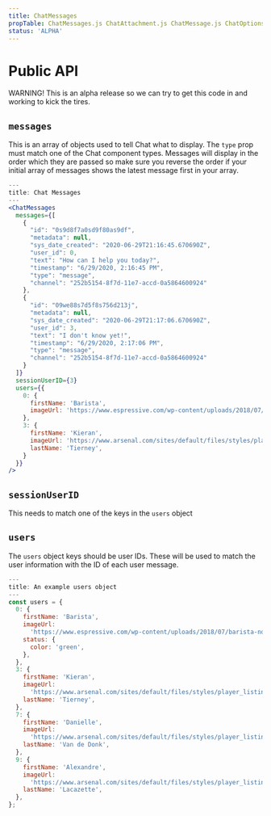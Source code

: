 ```yaml
---
title: ChatMessages
propTable: ChatMessages.js ChatAttachment.js ChatMessage.js ChatOptions.js ChatSystem.js ChatTyping.js
status: 'ALPHA'
---
```


# Public API

WARNING! This is an alpha release so we can try to get this code in and working to kick the tires.

## `messages`

This is an array of objects used to tell Chat what to display. The `type` prop must match one of the Chat component types. Messages will display in the order which they are passed so make sure you reverse the order if your initial array of messages shows the latest message first in your array.

```jsx
---
title: Chat Messages
---
<ChatMessages
  messages={[
    {
      "id": "0s9d8f7a0sd9f80as9df",
      "metadata": null,
      "sys_date_created": "2020-06-29T21:16:45.670690Z",
      "user_id": 0,
      "text": "How can I help you today?",
      "timestamp": "6/29/2020, 2:16:45 PM",
      "type": "message",
      "channel": "252b5154-8f7d-11e7-accd-0a5864600924"
    },
    {
      "id": "09we88s7d5f8s756d213j",
      "metadata": null,
      "sys_date_created": "2020-06-29T21:17:06.670690Z",
      "user_id": 3,
      "text": "I don't know yet!",
      "timestamp": "6/29/2020, 2:17:06 PM",
      "type": "message",
      "channel": "252b5154-8f7d-11e7-accd-0a5864600924"
    }
  ]}
  sessionUserID={3}
  users={{
    0: {
      firstName: 'Barista',
      imageUrl: 'https://www.espressive.com/wp-content/uploads/2018/07/barista-notalk-bubble.png',
    },
    3: {
      firstName: 'Kieran',
      imageUrl: 'https://www.arsenal.com/sites/default/files/styles/player_listing_image_400x252/public/images/Tierney_1045x658.jpg',
      lastName: 'Tierney',
    }
  }}
/>
```

## `sessionUserID`

This needs to match one of the keys in the `users` object

## `users`

The `users` object keys should be user IDs. These will be used to match the user information with the ID of each user message.

```javascript
---
title: An example users object
---
const users = {
  0: {
    firstName: 'Barista',
    imageUrl:
      'https://www.espressive.com/wp-content/uploads/2018/07/barista-notalk-bubble.png',
    status: {
      color: 'green',
    },
  },
  3: {
    firstName: 'Kieran',
    imageUrl:
      'https://www.arsenal.com/sites/default/files/styles/player_listing_image_400x252/public/images/Tierney_1045x658.jpg',
    lastName: 'Tierney',
  },
  7: {
    firstName: 'Danielle',
    imageUrl:
      'https://www.arsenal.com/sites/default/files/styles/player_listing_image_400x252/public/images/VandeDonk2_1045x658.jpg',
    lastName: 'Van de Donk',
  },
  9: {
    firstName: 'Alexandre',
    imageUrl:
      'https://www.arsenal.com/sites/default/files/styles/player_listing_image_400x252/public/images/Lacazette_1045x658_1.jpg',
    lastName: 'Lacazette',
  },
};
```
